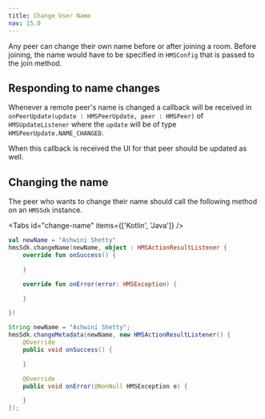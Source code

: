```yaml
---
title: Change User Name
nav: 15.0
---
```


Any peer can change their own name before or after joining a room. Before joining, the name would have to be specified in `HMSConfig` that is passed to the join method.

## Responding to name changes

Whenever a remote peer's name is changed a callback will be received in `onPeerUpdate(update : HMSPeerUpdate, peer : HMSPeer)` of `HMSUpdateListener` where the `update` will be of type `HMSPeerUpdate.NAME_CHANGED`.

When this callback is received the UI for that peer should be updated as well.

## Changing the name

The peer who wants to change their name should call the following method on an `HMSSdk` instance.

<Tabs id="change-name" items={['Kotlin', 'Java']} />

<Tab id='change-name-0'>

```kotlin
val newName = "Ashwini Shetty"
hmsSdk.changeName(newName, object : HMSActionResultListener {
    override fun onSuccess() {

    }

    override fun onError(error: HMSException) {

    }

})
```

</Tab>

<Tab id='change-name-1'>

```java
String newName = "Ashwini Shetty";
hmsSdk.changeMetadata(newName, new HMSActionResultListener() {
    @Override
    public void onSuccess() {

    }

    @Override
    public void onError(@NonNull HMSException e) {

    }
});
```
</Tab>

